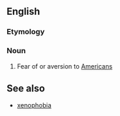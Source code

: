 == English ==

=== Etymology ===
{{suffix|American|phobia}}

=== Noun ===
{{en-noun|-}}

#Fear of or aversion to [[American]]s

==See also==
*[[xenophobia]]